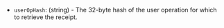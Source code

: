 - `userOpHash`: (string) - The 32-byte hash of the user operation for which to retrieve the receipt.
